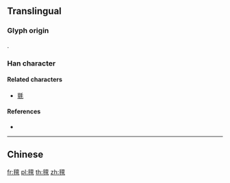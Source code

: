 {{character info/new}}
{{also|氈}}
==Translingual==

===Glyph origin===
{{Han etym}}
{{Han compound|毛|t1=hair, fur|亶|ls=psc|c1=s|c2=p}}.

===Han character===
{{Han char|rn=82|rad=毛|as=13|sn=17|four=|canj=HUYWM|ids=⿺毛亶}}

====Related characters====
* [[氈]]

====References====
* {{Han ref|kx=0596.311|dkj=16983|dj=0988.020|hdz=32007.100|uh=6C0A|ud=27658}}

----

==Chinese==
{{zh-see|氈|v}}

[[fr:氊]]
[[pl:氊]]
[[th:氊]]
[[zh:氊]]